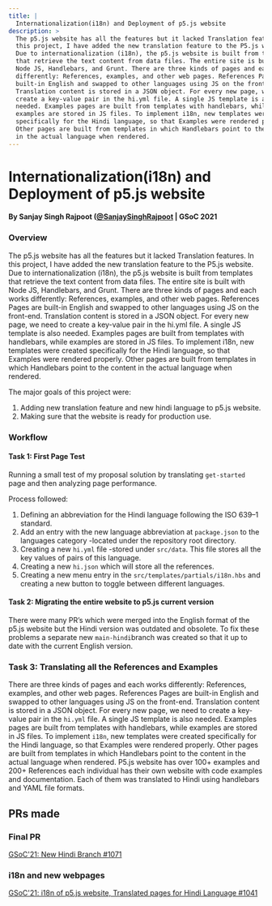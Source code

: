 ```yaml
---
title: |
  Internationalization(i18n) and Deployment of p5.js website
description: >
  The p5.js website has all the features but it lacked Translation features. In
  this project, I have added the new translation feature to the P5.js website.
  Due to internationalization (i18n), the p5.js website is built from templates
  that retrieve the text content from data files. The entire site is built with
  Node JS, Handlebars, and Grunt. There are three kinds of pages and each works
  differently: References, examples, and other web pages. References Pages are
  built-in English and swapped to other languages using JS on the front-end.
  Translation content is stored in a JSON object. For every new page, we need to
  create a key-value pair in the hi.yml file. A single JS template is also
  needed. Examples pages are built from templates with handlebars, while
  examples are stored in JS files. To implement i18n, new templates were created
  specifically for the Hindi language, so that Examples were rendered properly.
  Other pages are built from templates in which Handlebars point to the content
  in the actual language when rendered.
---
```

# Internationalization(i18n) and Deployment of p5.js website

#### By Sanjay Singh Rajpoot ([@SanjaySinghRajpoot](https://github.com/SanjaySinghRajpoot) | GSoC 2021

### Overview

The p5.js website has all the features but it lacked Translation features. In this project, I have added the new translation feature to the P5.js website. Due to internationalization (i18n), the p5.js website is built from templates that retrieve the text content from data files. The entire site is built with Node JS, Handlebars, and Grunt. There are three kinds of pages and each works differently: References, examples, and other web pages. References Pages are built-in English and swapped to other languages using JS on the front-end. Translation content is stored in a JSON object. For every new page, we need to create a key-value pair in the hi.yml file. A single JS template is also needed. Examples pages are built from templates with handlebars, while examples are stored in JS files. To implement i18n, new templates were created specifically for the Hindi language, so that Examples were rendered properly. Other pages are built from templates in which Handlebars point to the content in the actual language when rendered.

The major goals of this project were:

1. Adding new translation feature and new hindi language to p5.js website.
2. Making sure that the website is ready for production use.

### Workflow

#### Task 1: First Page Test

Running a small test of my proposal solution by translating `get-started` page and then analyzing page performance.

Process followed:

1. Defining an abbreviation for the Hindi language following the ISO 639–1 standard.
2. Add an entry with the new language abbreviation at `package.json` to the languages category -located under the repository root directory.
3. Creating a new `hi.yml` file -stored under `src/data`. This file stores all the key values of pairs of this language.
4. Creating a new `hi.json` which will store all the references.
5. Creating a new menu entry in the `src/templates/partials/i18n.hbs` and creating a new button to toggle between different languages.

#### Task 2: Migrating the entire website to p5.js current version

There were many PR’s which were merged into the English format of the p5.js website but the Hindi version was outdated and obsolete. To fix these problems a separate new `main-hindi`branch was created so that it up to date with the current English version.

### Task 3: Translating all the References and Examples

There are three kinds of pages and each works differently: References, examples, and other web pages. References Pages are built-in English and swapped to other languages using JS on the front-end. Translation content is stored in a JSON object. For every new page, we need to create a key-value pair in the `hi.yml` file. A single JS template is also needed.
Examples pages are built from templates with handlebars, while examples are stored in JS files. To implement `i18n`, new templates were created specifically for the Hindi language, so that Examples were rendered properly. Other pages are built from templates in which Handlebars point to the content in the actual language when rendered. P5.js website has over 100+ examples and 200+ References each individual has their own website with code examples and documentation. Each of them was translated to Hindi using handlebars and YAML file formats.

## PRs made

### Final PR

[GSoC'21: New Hindi Branch #1071](https://github.com/processing/p5.js-website/pull/1071)

### i18n and new webpages

[GSoC'21: i18n of p5.js website, Translated pages for Hindi Language #1041](https://github.com/processing/p5.js-website/pull/1041)
